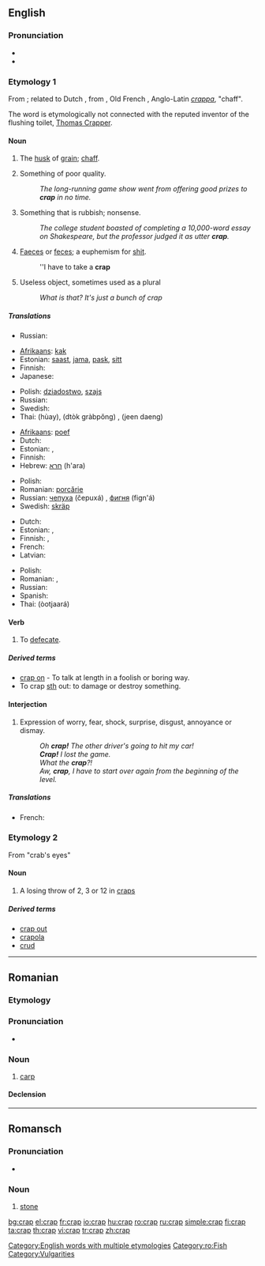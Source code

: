 {{also|CRAP}}
==English==

===Pronunciation===
* {{IPA|/kræp/}}
* {{rhymes|æp}}

===Etymology 1===
From {{etyl|enm}}; related to Dutch {{term|krappe|lang=nl}}, from {{term|krappen|lang=nl}}, Old French {{term|crappe|lang=fro}}, Anglo-Latin ''[[crappa]]'', "chaff".

The word is etymologically not connected with the reputed inventor of the flushing toilet, [[w:Thomas Crapper|Thomas Crapper]].

====Noun====
{{en-noun}}

# {{obsolete}} The [[husk]] of [[grain]]; [[chaff]].
# {{slang}} Something of poor quality.
#: ''The long-running game show went from offering good prizes to '''crap''' in no time.''
# {{slang|vulgar}} Something that is rubbish; nonsense.
#: ''The college student boasted of completing a 10,000-word essay on Shakespeare, but the professor judged it as utter '''crap'''.''
# {{slang|vulgar}} [[faeces|Faeces]] or [[feces]]; a euphemism for [[shit]].
#: ''I have to take a '''crap'''
# {{slang}} Useless object, sometimes used as a plural
#: ''What is that?'' ''It's just a bunch of crap''
=====Translations=====
{{trans-top|husk of grain}}
* Russian: {{t|ru|мякина|m|tr=m'akína|sc=Cyrl}}
{{trans-mid}}
{{trans-bottom}}

{{trans-top|something of poor quality}}
* [[Afrikaans]]: [[kak]]
* Estonian: [[saast]], [[jama]], [[pask]], [[sitt]]
* Finnish: {{t+|fi|paska}}
* Japanese: {{t-|ja|かす|tr=kasu|sc=Jpan}}
{{trans-mid}}
* Polish: [[dziadostwo]], [[szajs]]
* Russian: {{t+|ru|фигня|f|tr=fign'á|sc=Cyrl}}
* Swedish: {{t+|sv|skräp|n}}
* Thai: {{Thai|[[ห่วย]]}} (hùay), {{Thai|[[ตกกระป๋อง]]}} (dtòk gràbpŏng) , {{Thai|[[จีนแดง]]}} (jeen daeng)
{{trans-bottom}}

{{trans-top|nonsense}}
* [[Afrikaans]]: [[poef]]
* Dutch: {{t+|nl|rotzooi}}
* Estonian: {{t-|et|jama}}, {{t-|et|pask}}
* Finnish: {{t+|fi|paska}}
* Hebrew: [[חרא]] (h'ara)
{{trans-mid}}
* Polish: {{t+|pl|bzdura}}
* Romanian: [[porcărie]]
* Russian: [[чепуха]] (čepuxá) {{f}}, [[фигня]] (fign'á) {{f}}
* Swedish: [[skräp]] {{n}}
{{trans-bottom}}

{{trans-top|excrement}}
* Dutch: {{t+|nl|poep}}
* Estonian: {{t-|et|pask}}, {{t+|et|sitt}}
* Finnish: {{t+|fi|paska}}, {{t+|fi|kakka}}
* French: {{t+|fr|crotte|f}}
* Latvian: {{t-|lv|sūds|m|xs=Latvian}}
{{trans-mid}}
* Polish: {{t+|pl|gówno}}
* Romanian: {{t-|ro|căcat|m}}, {{t-|ro|rahat|m}}
* Russian: {{t+|ru|говно|n|tr=govnó|sc=Cyrl}}
* Spanish: {{t+|es|mierda|f}}
* Thai: {{Thai|[[อุจจาระ]]}} (òotjaará)
{{trans-bottom}}

====Verb====
{{en-verb|crap|p|ing}}

# {{slang}} To [[defecate]].

=====Derived terms=====
* [[crap on]] - {{qualifier|UK}} To talk at length in a foolish or boring way.
*To crap [[sth]] out: to damage or destroy something.

====Interjection====
{{en-interjection}}

# {{slang}} Expression of worry, fear, shock, surprise, disgust, annoyance or dismay.
#: ''Oh '''crap!''' The other driver's going to hit my car!''
#: '''''Crap!''' I lost the game.''
#: ''What the '''crap'''?!''
#: ''Aw, '''crap''', I have to start over again from the beginning of the level.''

=====Translations=====
{{trans-top|husk of grain}}
*French: {{t+|fr|crotte}}
{{trans-mid}}
{{trans-bottom}}

===Etymology 2===
From "crab's eyes"

====Noun====
{{en-noun}}

# A losing throw of 2, 3 or 12 in [[craps]]

=====Derived terms=====
* [[crap out]]
* [[crapola]]
* [[crud]]

[[Category:English words with multiple etymologies]]

----

==Romanian==

===Etymology===
{{etyl|bg|ro}} {{term|крап|sc=Cyrl|lang=bg}}

===Pronunciation===
* {{IPA|[krap]|lang=ro}}

===Noun===
{{ro-noun|gend=m|pl=crapi}}

# [[carp]]

====Declension====
{{ro-noun-m}}

[[Category:ro:Fish]]

----

==Romansch==

===Pronunciation===
* {{IPA|[krap]|lang=rm}}

===Noun===
{{rm-noun|m}}

# [[stone]]

[[Category:Vulgarities]]

[[bg:crap]]
[[el:crap]]
[[fr:crap]]
[[io:crap]]
[[hu:crap]]
[[ro:crap]]
[[ru:crap]]
[[simple:crap]]
[[fi:crap]]
[[ta:crap]]
[[th:crap]]
[[vi:crap]]
[[tr:crap]]
[[zh:crap]]